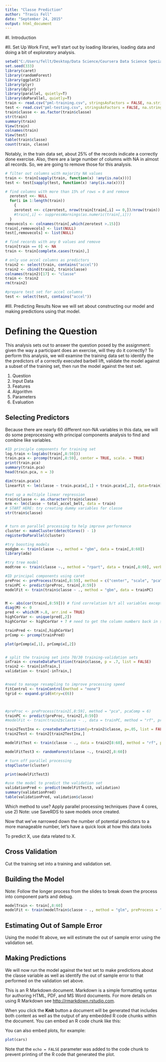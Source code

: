 ```yaml
---
title: "Classe Prediction"
author: "Travis Fell"
date: "September 24, 2015"
output: html_document
---
```

#I. Introduction
 

#II. Set Up Work
First, we'll start out by loading libraries, loading data and doing a bit of exploratory analysis. 
```r
setwd("C:/Users/fellt/Desktop/Data Science/Coursera Data Science Specialization/08 - Practical Machine Learning/8-PracticalMachineLearning")
set.seed(333)
library(caret)
library(randomForest)
library(ggplot2)
library(plyr)
library(dplyr)
library(parallel, quietly=T)
library(doParallel, quietly=T)
train <- read.csv("pml-training.csv", stringsAsFactors = FALSE, na.strings=c("", "NA"))
test <- read.csv("pml-testing.csv", stringsAsFactors = FALSE, na.strings=c("", "NA"))
train$classe <- as.factor(train$classe)
str(train)
summary(train)
View(train)
colnames(train)
View(test)
table(train$classe)
count(train, classe)

```
Notably, in the train data set, about 25% of the records indicate a correctly done exercise. Also, there are a large number of columns with NA in almost all records. So, we are going to remove those for this analysis.

```r
# filter out columns with majority NA values
train <- train[sapply(train, function(x) !any(is.na(x)))] 
test <- test[sapply(test, function(x) !any(is.na(x)))]

# find columns with more than 15% of rows = 0 and remove
  zerotest <<- NULL
  for(i in 1:length(train))
    {
    zerotest <<- c(zerotest, nrow(train[train[,i] == 0,])/nrow(train))
    #train[,i] <- suppressWarnings(as.numeric(train[,i]))
  }
removecols <- colnames(train[,which(zerotest >.15)])
train[,removecols] <- list(NULL)
test[,removecols] <- list(NULL)

# find records with any 0 values and remove
train[train == 0] <- NA
train <- train[complete.cases(train),]

# only use accel columns as predictors
train2 <- select(train, contains("accel"))
train2 <- cbind(train2, train$classe)
colnames(train2)[17] <- "classe"
train <- train2
rm(train2)

#prepare test set for accel columns
test <- select(test, contains("accel"))


```

#III. Predicting Results
Now we will set about constructing our model and making predictions using that model.

# Defining the Question
This analysis sets out to answer the question posed by the assignment: given the way a participant does an exercise, will they do it correctly? To perform this analysis, we will examine the training data set to identify the the predictors of a correctly executed barbell lift, validate the model against a subset of the training set, then run the model against the test set. 

1. Question
2. Input Data
3. Features
4. Algorithm
5. Parameters
6. Evaluation

## Selecting Predictors
Because there are nearly 60 different non-NA variables in this data, we will do some preprocessing with principal components analysis to find and combine like variables. 


```r
#ID principle components for training set
log.train <-log(abs(train[,8:59]))
train.pca <- prcomp(train[,8:59], center = TRUE, scale. = TRUE) 
print(train.pca)
summary(train.pca)
head(train.pca, n = 3)

dim(train.pca$x)
linearFit <- lm(classe ~ train.pca$x[,1] + train.pca$x[,2], data=train)

#set up a multiple linear regression
train$classe <- as.character(train$classe)
mrm <- lm(classe ~ total_accel_belt, data = train)
# START HERE: try creating dummy variables for classe
str(train$classe)


# turn on parallel processing to help improve performance
cluster <- makeCluster(detectCores() - 1)
registerDoParallel(cluster)

#try boosting models
modgbm <- train(classe ~., method = "gbm", data = train[,8:60])
library(ada)

#try tree model
modtree <- train(classe ~., method = "rpart", data = train[,8:60], verbose = FALSE) #did not work

#ID principal components using caret
preProc <- preProcess(train[,8:59], method = c("center", "scale", "pca"), pcaComp = 2)
trainPC <- predict(preProc, train[,8:59])
modelFit <- train(train$classe ~ ., method = "gbm", data = trainPC)


M <- abs(cor(train[,8:59])) # find correlation b/t all variables except record number, user_name, timestamp columns and classe column
diag(M) <- 0
pred <- which(M >.8, arr.ind = TRUE)
highCorVar <- unique(pred[,2])
highCorVar <- highCorVar + 7 # need to get the column numbers back in sync w/the train set

trainPred <- train[,highCorVar]
prComp <- prcomp(trainPred)

plot(prComp$x[,1], prComp$x[,2])


# split the training set into 70/30 training-validation sets
inTrain <- createDataPartition(train$classe, p = .7, list = FALSE)
train2 <- train[inTrain,]
validation <- train[-inTrain,]


#need to manage resampling to improve processing speed
fitControl <- trainControl(method = "none")
tgrid <- expand.grid(mtry=c(6)) 



#preProc <- preProcess(train2[,8:59], method = "pca", pcaComp = 6)
trainPC <- predict(preProc, train2[,8:59])
#modelFit <- train(train2$classe ~ ., data = trainPC, method = "rf", prox = TRUE) #  verbose = FALSE, trControl = fitClontrol, tuneGrid = tgrid)

train2TestInx <- createDataPartition(y=train2$classe, p=.05, list = FALSE)
train2Test <- train2[train2TestInx,]

modelFitTest <- train(classe ~ ., data = train2[8:60], method = "rf", preProcess = "pca", prox = TRUE) #trControl = fitControl, tuneGrid = tgrid, prox = TRUE)

modelFitTest3 <- randomForest(classe ~., train2[,8:60])

# turn off parallel processing
stopCluster(cluster)

print(modelFitTest3)

#use the model to predict the validation set
validationPred <- predict(modelFitTest3, validation)
summary(validationPred)
table(validationPred, validation$classe)

```
Which method to use? 
Apply parallel processing techniques (have 4 cores, use 2)
Note: use SaveRDS to save models once created. 


Now that we've narrowed down the number of potential predictors to a more manageable number, let's have a quick look at how this data looks

To predict X, use data related to X. 

## Cross Validation
Cut the training set into a training and validation set. 


## Building the Model
Note: Follow the longer process from the slides to break down the process into component parts and debug. 
```r
modelTrain <- train[,8:60]
modelFit <- train(modelTrain$classe ~ ., method = "glm", preProcess = "pca", data = modelTrain)
```

## Estimating Out of Sample Error
Using the model fit above, we will estimate the out of sample error using the validation set. 

## Making Predictions
We will now run the model against the test set to make predictions about the classe variable as well as identify the out of sample error to that performed on the validation set above. 






This is an R Markdown document. Markdown is a simple formatting syntax for authoring HTML, PDF, and MS Word documents. For more details on using R Markdown see <http://rmarkdown.rstudio.com>.

When you click the **Knit** button a document will be generated that includes both content as well as the output of any embedded R code chunks within the document. You can embed an R code chunk like this:


You can also embed plots, for example:

```r
plot(cars)
```

Note that the `echo = FALSE` parameter was added to the code chunk to prevent printing of the R code that generated the plot.
